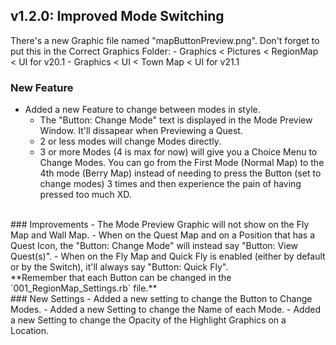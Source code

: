 ## v1.2.0: Improved Mode Switching

<Callout type="attention">
  There's a new Graphic file named "mapButtonPreview.png". Don't forget to put this in the Correct Graphics Folder:
    - Graphics < Pictures < RegionMap < UI for v20.1
    - Graphics < UI < Town Map < UI for v21.1
</Callout>

### New Feature
- Added a new Feature to change between modes in style.
  - The "Button: Change Mode" text is displayed in the Mode Preview Window. It'll dissapear when Previewing a Quest.
  - 2 or less modes will change Modes directly.
  - 3 or more Modes (4 is max for now) will give you a Choice Menu to Change Modes.
    You can go from the First Mode (Normal Map) to the 4th mode (Berry Map) instead of needing to press the Button (set to change modes) 3 times and then experience the pain of having pressed too much XD.
<br/>
### Improvements
- The Mode Preview Graphic will not show on the Fly Map and Wall Map.
- When on the Quest Map and on a Position that has a Quest Icon, the "Button: Change Mode" will instead say "Button: View Quest(s)".
- When on the Fly Map and Quick Fly is enabled (either by default or by the Switch), it'll always say "Button: Quick Fly".
<br/>
**Remember that each Button can be changed in the `001_RegionMap_Settings.rb` file.**
<br/>
### New Settings 
- Added a new setting to change the Button to Change Modes.
- Added a new Setting to change the Name of each Mode.
- Added a new Setting to change the Opacity of the Highlight Graphics on a Location.
<br/>